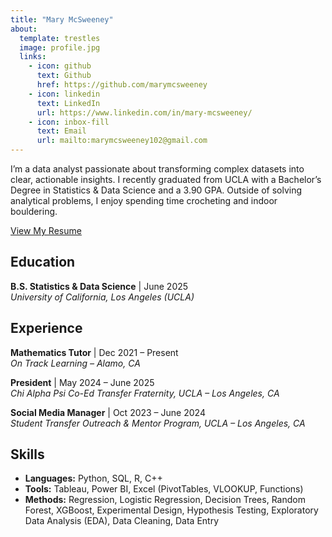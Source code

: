 ```yaml
---
title: "Mary McSweeney"
about:
  template: trestles
  image: profile.jpg
  links:
    - icon: github
      text: Github
      href: https://github.com/marymcsweeney
    - icon: linkedin
      text: LinkedIn
      url: https://www.linkedin.com/in/mary-mcsweeney/
    - icon: inbox-fill
      text: Email
      url: mailto:marymcsweeney102@gmail.com
---
```


I’m a data analyst passionate about transforming complex datasets into clear, actionable insights. I recently graduated from UCLA with a Bachelor's Degree in Statistics & Data Science and a 3.90 GPA. Outside of solving analytical problems, I enjoy spending time crocheting and indoor bouldering.

[View My Resume](Resume.pdf) 

## Education
 
**B.S. Statistics & Data Science** | June 2025  
_University of California, Los Angeles (UCLA)_  

## Experience 

**Mathematics Tutor** | Dec 2021 – Present  
_On Track Learning – Alamo, CA_  

**President** | May 2024 – June 2025  
_Chi Alpha Psi Co-Ed Transfer Fraternity, UCLA – Los Angeles, CA_  

**Social Media Manager** | Oct 2023 – June 2024  
_Student Transfer Outreach & Mentor Program, UCLA – Los Angeles, CA_  

## Skills

- **Languages:** Python, SQL, R, C++  
- **Tools:** Tableau, Power BI, Excel (PivotTables, VLOOKUP, Functions)  
- **Methods:** Regression, Logistic Regression, Decision Trees, Random Forest, XGBoost, Experimental Design, Hypothesis Testing, Exploratory Data Analysis (EDA), Data Cleaning, Data Entry